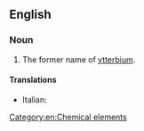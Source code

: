 ==English==

===Noun===
{{en-noun|-}}

# The former name of [[ytterbium]].

====Translations====
{{trans-top|former name of ytterbium}}
* Italian: {{t-|it|neoitterbio|m}}
{{trans-mid}}
{{trans-bottom}}

[[Category:en:Chemical elements]]